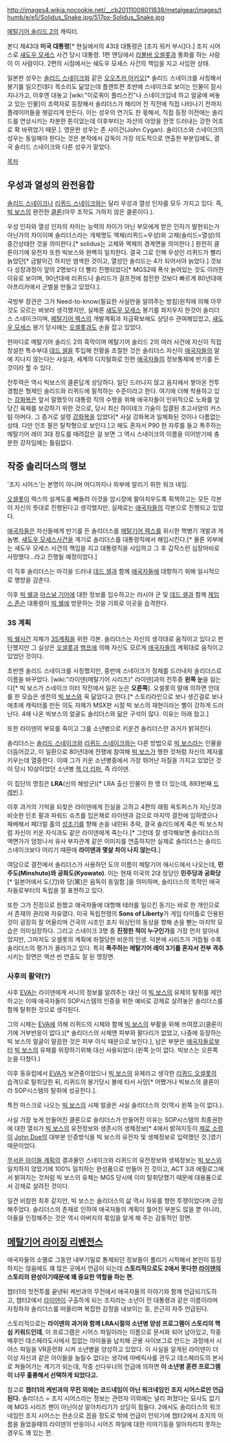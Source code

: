 http://images4.wikia.nocookie.net/__cb20111008011838/metalgear/images/thumb/e/e5/Solidus_Snake.jpg/517px-Solidus_Snake.jpg

[[메탈기어 솔리드 2]]의 캐릭터.

본디 제43대 '''미국 대통령'''[* 현실에서의 43대 대통령은 [조지 워커 부시]다.] 조지 시어스로 [[섀도우 모세스]] 사건 당시 대통령. 1편 엔딩에서 [[리볼버 오셀롯]]과 통화를 하는 사람이 이 사람이다. 2편의 시점에서는 쉐도우 모세스 사건의 책임을 지고 사임한 상태.

일본판 성우는 [[솔리드 스네이크]]와 같은 [[오오츠카 아키오]][* 솔리드 스네이크를 사칭해서 봉기를 일으킨데다 목소리도 닮았는데 플랜트편 초반에 스네이크로 보이는 인물이 잠시 지나가고, 이후엔 대놓고 [wiki:"이로쿼이 플리스킨"나 스네이크입네 하고 얼굴에 써놓고 있는 인물]이 조력자로 등장해서 솔리더스가 해리어 전 직전에 직접 나타나기 전까지 플레이어들을 헷갈리게 만든다. 이는 성우의 연기도 한 몫해서, 직접 등장 이전에는 솔리드를 연상시키는 차분한 톤이었는데 이후부터는 자산의 야망을 한껏 드러내는 강한 어조로 확 바뀌었기 때문.]. 영문판 성우는 존 사이건(John Cygan). 솔리더스와 스네이크의 성우는 동일해야 한다는 것은 본작에서 감독이 가장 의도적으로 연출한 부분임에도, 결국 솔리드 스네이크와 다른 성우가 맡았다.

[[목차]]
== 우성과 열성의 완전융합 ==
[[솔리드 스네이크]]나 [[리퀴드 스네이크]]와는 달리 우성과 열성 인자를 모두 가지고 있다. 즉, [[빅 보스]]의 완전한 [[클론]](아무 조작도 가하지 않은 클론이다.).

우성 인자와 열성 인자의 차이는 능력의 차이가 아닌 부모에게 받은 인자가 발현되는가 아닌가의 차이이며 솔리더스라는 개체명도 액체(리퀴드=우성)와 고체(솔리드=열성)의 중간상태란 것을 의미한다.[* solidus는 고체와 액체의 경계면을 의미한다.] 완전히 클론이기에 유전자 또한 빅보스와 완벽히 일치한다. 결국 그로 인해 우성인 리퀴드가 빨리 늙었던[* 금발이긴 하지만 염색한 것이고, 열성인 솔리드는 4가 되어서야 늙었다.] 것보다 성장과정이 앞의 2명보다 더 빨리 진행되었다[* MGS2때 폭삭 늙어있는 것도 이러한 이유로 보이며, 90년대에 리퀴드나 솔리드가 걸프전에 참전한 것보다 빠르게 80년대에 아프리카에서 군벌을 만들고 있었다.].

국방부 장관은 그가 Need-to-know(필요한 사실만을 알려주는 방침)원칙에 의해 아무것도 모르는 바보라 생각했지만, 실제론 [[섀도우 모세스]] 봉기를 좌지우지 한것이 솔리더스 스네이크이며, [[메탈기어 렉스]]의 개발계획과 자금확보에도 상당수 관여해있었고, [[섀도우 모세스]] 봉기 당시에는 [[오셀롯]]과도 손을 잡고 있었다.

한마디로 메탈기어 솔리드 2의 흑막이며 메탈기어 솔리드 2의 여러 사건에 자신이 직접 창설한 특수부대 [[데드 셀]]을 투입해 전황을 조절한 것은 솔리더스 자신이 [[애국자들]]의 말에 지나지 않는다는 사실과, 세계의 디지털화로 인한 [[애국자들]]의 정보통제에 반기를 든 것이라 할 수 있다.

전투력은 역시 빅보스의 클론답게 상당하다. 일단 드러나지 않고 음지에서 쌓아온 전투경험은 형제인 솔리드와 리퀴드에 필적하는 수준이라고 한다. 여기에 더해 착용하고 있는 [[강화복]]은 앞서 말했듯이 대통령 직의 수행을 위해 애국자들이 인위적으로 노화를 앞당긴 육체를 보강하기 위한 것으로, 당시 최신 하이테크 기술이 집결된 초고사양의 커스텀 아머다. 그 증거로 설령 [[강화복]]을 입었다[* 사실 강화복과 일체화된 것이나 다름없는 상태. 다만 인조 팔은 탈착형으로 보인다.]고 해도 혼자서 P90 한 자루를 들고 폭주하는 메탈기어 레이 3대 정도를 때려잡은 걸 보면 그 역시 스네이크의 이름을 이어받기에 충분한 강자임에는 틀림없다.

== 작중 솔리더스의 행보 == 
'조지 시어스'는 본명이 아니며 어디까지나 외부에 알리기 위한 워크 네임.

[[오셀롯]]이 렉스의 설계도를 빼돌려 이것을 암시장에 팔아치우도록 획책하고는 모든 각본이 자신의 뜻대로 진행된다고 생각했지만, 실제로는 [[애국자들]]의 각본으로 진행되고 있었다.

[[애국자들]]은 자신들에게 반기를 든 솔리더스를 [[메탈기어 렉스]]를 위시한 핵병기 개발과 게놈병, [[섀도우 모세스]]사건을 계기로 솔리더스를 대통령직에서 해임시킨다.[* 물론 외부에는 섀도우 모세스 사건의 책임을 지고 대통령직을 사임하고 그 후 갑작스런 심장마비로 사망했다...라고 진행될 예정이었다.]

이 직후 솔리더스는 마각을 드러내 [[데드 셀]]과 함께 [[애국자들]]에 대항하기 위해 일시적으로 행방을 감춘다.

이후 [[빅 쉘]]과 [[아스널 기어]]에 대한 정보를 입수하고는 러시아 군 및 [[데드 셀]]과 함께 [[제임스 존슨]] 대통령이 [[빅 쉘]]에 방문하는 것을 기회로 이곳을 습격한다.
=== 3S 계획 ===
[[빅 쉘]]사건 자체가 [[3S계획]]을 위한 각본.
솔리더스는 자신의 생각대로 움직이고 있다고 판단했지만 그 실상은 [[오셀롯]]과 [[뱀프]]에 의해 자신도 모르게 [[애국자들]]의 계획대로 움직이고 있었던 것이다.

초반엔 솔리드 스네이크를 사칭했지만, 중반에 스네이크가 정체를 드러내자 솔리더스로 이름을 바꾸었다. [wiki:"라이덴(메탈기어 시리즈)" 라이덴]과의 전투중 '''왼쪽 눈'''을 잃는다[* 빅 보스가 스네이크 이터 작전에서 잃은 눈은 '''오른쪽''']. 오셀롯의 말에 의하면 안대를 한 모습은 생전의 [[빅 보스]]와 꼭 닮았다고 한다.[* 스토리라인으로 보나 생긴걸로 보나 애초에 캐릭터를 만든 의도 자체가 MSX판 시절 빅 보스의 재현이라는 삘이 강하게 드러난다. 4에 나온 빅보스의 얼굴도 솔리더스와 닮은 구석이 많다. 이유는 아래 참고.]

또한 라이덴의 부모를 죽이고 그를 소년병으로 키운건 솔리더스란 과거가 밝혀진다.

솔리더스는 [[솔리드 스네이크]]와 [[리퀴드 스네이크]]와는 다른 방법으로 [[빅 보스]]라는 인물을 더듬어갔고, 이 일환으로 80년대에 전쟁에 참여해 [[빅 보스]]가 행한 것처럼 자신의 제자를 키우는데 열중한다. 이때 그가 키운 소년병중에서 가장 뛰어난 자질을 가지고 있었던 것이 당시 10살이었던 소년병 [[잭 더 리퍼]], 즉 라이덴.

이 집단의 명칭은 '''LRA'''(신의 해방군)[* LRA 출신 인물이 한 명 더 있는데, 893번째 [[드레빈]].].

이후 과거의 기억을 되찾은 라이덴에게 진실을 고하고 4편의 래핑 옥토퍼스가 지닌것과 비슷한 인조 팔과 파워드 슈츠를 입은채로 라이덴과 검으로 마지막 결전에 임하였으나 패배해서 페더럴 홀의 [[성조기]]를 향해 손을 내민뒤 추락, 결국 솔리드에게 죽은 빅 보스처럼 자신이 키운 자식과도 같은 라이덴에게 죽는다.[* 그런데 잘 생각해보면 솔리더스의 액면가가 엄청나서 유사 부자관계 같은 이미지를 연출하지만 실제로 솔리더스는 솔리드 스네이크보다 어리기 때문에 '''라이덴과 몇살 차이 나지 않는다.''']

여담으로 결전에서 솔리더스가 사용하던 도의 이름이 메탈기어 애시드에서 나오는데, '''민주도(Minshuto)와 공화도(Kyowato)'''. 이는 현재 미국의 2대 정당인 '''민주당과 공화당'''[* 일본어에서 도(刀)와 당(黨)은 음독이 동일함.]을 의미하며, 솔리더스의 목적인 애국자들로부터의 독립을 잘 표현하고 있다.

또한 그가 진정으로 원했고 애국자들에 대항해 테러를 일으킨 동기는 바로 한 개인으로서 존재의 권리와 자유였다. 미국 독립전쟁의 '''Sons of Liberty'''가 게임 타이틀로 인용된 것이 굉장히 잘 어울리며 건국의 시조인 조지 워싱턴의 동상을 향해 손을 뻗는 마지막 모습은 의미심장하다. 그리고 스네이크 3명 중 '''진정한 적이 누구인가'''를 가장 먼저 알아내었지만, 그마저도 오셀롯의 계획에 좌절당한 비운의 인생. 덕분에 시리즈가 거듭될 수록 솔리더스의 평가가 올라가고 있다. 특히 '''폭주하는 메탈기어 레이 3기를 혼자서 전부 격추'''시키는 장면은 액션 씬 연출도 잘 된 명장면. 

=== 사후의 활약(?) ===
사후 [[EVA]]는 라이덴에게 서니의 정보를 알려주는 대신 이 [[빅 보스]]의 유체의 탈취를 제안하고는 이때 애국자들이 SOP시스템의 인증을 위한 예비로 강제로 살려놓은 솔리더스를 함께 탈취한 것으로 생각된다.

그의 시체는 [[EVA]]에 의해 리퀴드의 시체와 함께 [[빅 보스]]의 부활을 위해 쓰여졌고(클론이기에 거부반응이 없다.)[* 솔리더스의 사체엔 피부와 팔다리가 없었고, 나중에 등장하는 빅 보스의 얼굴이 말끔한 것은 피부 이식 때문으로 보인다.], 남은 부분은 [[애국자들]]로부터 [[빅 보스]]의 유체를 위장하기위해 대신 사용되었다.(왼쪽 눈이 없다. 빅보스는 오른쪽 눈을 다쳤다.)

이후 동유럽에서 [[EVA]]가 보관중이었으나 [[빅 보스]]의 유체라고 생각한 [[리퀴드 오셀롯]]의 습격으로 탈취당한 뒤, 리퀴드의 봉기당시 불에 타서 사망[* 어쨌거나 빅보스의 클론이라 SOP시스템의 탈취에 성공한다.].

특전 마스크로 나오는 [[빅 보스]]의 시체 얼굴은 사실 솔리더스의 것(역시 왼쪽 눈이 없다.).

사실 가장 늦게 만들어진 클론으로 솔리더스가 만들어진 이유는 SOP시스템의 최종권한에 대한 열쇠가 [[빅 보스]]의 유전정보와 생존시의 생체정보[* 4에서 밝혀지듯이 [[제로 소령]]이 [[John Doe]]의 대부분 인증방식을 빅 보스의 유전자 및 생체정보로 입력했던 것.]였기 때문이었다.

[[무서운 아이들 계획]]의 결과물인 스네이크와 리퀴드의 유전정보와 생체정보는 [[빅 보스]]와 일치하지 않았기에 100% 일치하는 완성품으로 만들어 진 것이고, ACT 3과 에필로그에서 밝혀지는 것처럼 빅 보스의 유체는 MGS 당시에 이미 탈취당했기 때문에 대용품으로서 강제로 살려진 것이다.

일견 비참한 최후 같지만, 빅 보스는 솔리더스의 삶 역시 자유를 향한 투쟁이었다며 긍정해주었다. 솔리더스의 존재로 인하여 애국자들의 계획이 틀어진 부분도 많을 뿐 아니라, 아들을 인정해주는 것은 역시 아버지의 몫임을 알게 해 주는 감동적인 장면.

== [[메탈기어 라이징 리벤전스]] ==
애국자들의 소멸로 그동안 내부기밀로 통제되던 정보들이 풀리기 시작해서 본인이 등장하지는 않음에도 꽤 많은 곳에서 언급이 되는데 '''스토리적으로도 2에서 못다한 [[라이덴]]의 스토리의 완성이기때문에 꽤 중요한 역할을 하는 편.'''

챕터1의 첫전투를 끝낸뒤 케빈과의 무전에서 애국자들의 이야기와 함께 언급되기도하고, 챕터2에서 [[라이덴]]이 구출하게 되는 조지라는 소년이 전 대통령과 같은 이름이라며 자칭하자 솔리더스를 떠올리며 복잡한 감정을 내보이는 등, 은근히 자주 언급된다.

스토리적으로는 '''라이덴의 과거와 함께 LRA시절의 소년병 양성 프로그램이 스토리의 핵심 키워드인데''', 이 프로그램은 시어스 파일이라는 이름으로 문서화 되어 남아있고, 작중 배후인 데스페라도사에서 집없는 아이들을 납치해 군용 사이보그로 만드는 과정에서 시어스 파일을 VR훈련화 시켜 소년병을 양성하고 있었다. 이 사실을 알게된 라이덴이 더 이상 자신과 같은 아이들을 늘릴수 없다는 생각에 마베릭사를 관두고 데스페라도의 본사로 쳐들어가는 계기가 되는데, 작중 선다우너의 언급에 의하면 '''이 소년병 훈련 프로그램이 너무 훌륭해서 선택하게 되었다고.'''

참고로 '''챕터1의 케빈과의 무전 외에는 코드네임이 아닌 워크네임인 조지 시어스로만 언급된다.''' 솔리더스 = 조지 시어스라는 정보는 관련자 이외에는 널리 퍼졌다는 묘사도 없기에 MGS 시리즈 팬이 아닌이상 알아차리기가 상당히 힘들다. 2에서도 솔리더스의 워크네임인 조지 시어스는 한손으로 꼽을 정도로 밖에 언급이 안되기에 챕터2에서 조지의 이름을 들었을때의 라이덴의 반응이나 시어즈 파일에 대한 이야기등을 알아차리지 못하는 경우도 꽤 있는 편.
